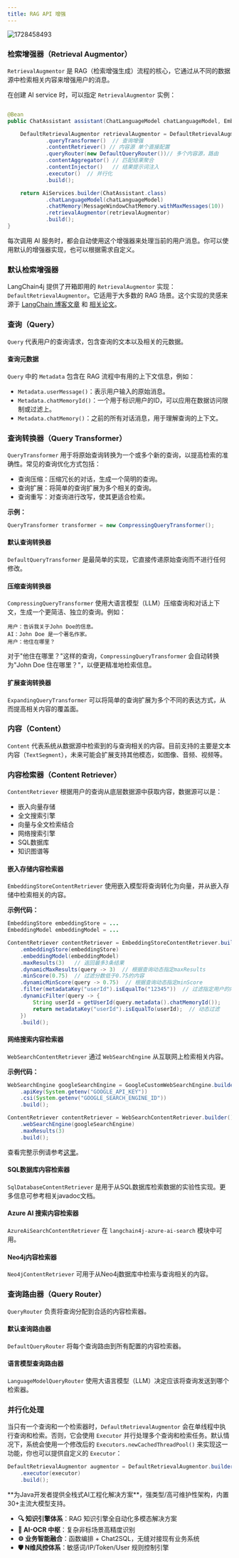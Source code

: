 ```yaml
---
title: RAG API 增强
---
```


<img src='https://minio.pigx.top/oss/202410/1728458493.png' alt='1728458493'/>

### 检索增强器（Retrieval Augmentor）

`RetrievalAugmentor` 是 RAG（检索增强生成）流程的核心，它通过从不同的数据源中检索相关内容来增强用户的消息。

在创建 AI service 时，可以指定 `RetrievalAugmentor` 实例：

```java

@Bean
public ChatAssistant assistant(ChatLanguageModel chatLanguageModel, EmbeddingStore<TextSegment> embeddingStore) {

    DefaultRetrievalAugmentor retrievalAugmentor = DefaultRetrievalAugmentor.builder()
            .queryTransformer()  // 查询增强
            .contentRetriever() // 内容源 单个直接配置
            .queryRouter(new DefaultQueryRouter())// 多个内容源，路由
            .contentAggregator() // 匹配结果聚合
            .contentInjector()   // 结果提示词注入
            .executor()  // 并行化
            .build();

    return AiServices.builder(ChatAssistant.class)
            .chatLanguageModel(chatLanguageModel)
            .chatMemory(MessageWindowChatMemory.withMaxMessages(10))
            .retrievalAugmentor(retrievalAugmentor)
            .build();
}
```

每次调用 AI 服务时，都会自动使用这个增强器来处理当前的用户消息。你可以使用默认的增强器实现，也可以根据需求自定义。

### 默认检索增强器

LangChain4j 提供了开箱即用的 `RetrievalAugmentor` 实现：`DefaultRetrievalAugmentor`。它适用于大多数的 RAG 场景。这个实现的灵感来源于 [LangChain 博客文章](https://blog.langchain.dev/deconstructing-rag) 和 [相关论文](https://arxiv.org/abs/2312.10997)。

### 查询（Query）

`Query` 代表用户的查询请求，包含查询的文本以及相关的元数据。

#### 查询元数据

`Query` 中的 `Metadata` 包含在 RAG 流程中有用的上下文信息，例如：
- `Metadata.userMessage()`：表示用户输入的原始消息。
- `Metadata.chatMemoryId()`：一个用于标识用户的ID，可以应用在数据访问限制或过滤上。
- `Metadata.chatMemory()`：之前的所有对话消息，用于理解查询的上下文。

### 查询转换器（Query Transformer）

`QueryTransformer` 用于将原始查询转换为一个或多个新的查询，以提高检索的准确性。常见的查询优化方式包括：
- 查询压缩：压缩冗长的对话，生成一个简明的查询。
- 查询扩展：将简单的查询扩展为多个相关的查询。
- 查询重写：对查询进行改写，使其更适合检索。

**示例：**
```java
QueryTransformer transformer = new CompressingQueryTransformer();
```

#### 默认查询转换器

`DefaultQueryTransformer` 是最简单的实现，它直接传递原始查询而不进行任何修改。

#### 压缩查询转换器

`CompressingQueryTransformer` 使用大语言模型（LLM）压缩查询和对话上下文，生成一个更简洁、独立的查询。例如：

```
用户：告诉我关于John Doe的信息。
AI：John Doe 是一个著名作家。
用户：他住在哪里？
```
对于"他住在哪里？"这样的查询，`CompressingQueryTransformer` 会自动转换为"John Doe 住在哪里？"，以便更精准地检索信息。

#### 扩展查询转换器

`ExpandingQueryTransformer` 可以将简单的查询扩展为多个不同的表达方式，从而提高相关内容的覆盖面。

### 内容（Content）

`Content` 代表系统从数据源中检索到的与查询相关的内容。目前支持的主要是文本内容（`TextSegment`），未来可能会扩展支持其他模态，如图像、音频、视频等。

### 内容检索器（Content Retriever）

`ContentRetriever` 根据用户的查询从底层数据源中获取内容，数据源可以是：
- 嵌入向量存储
- 全文搜索引擎
- 向量与全文检索结合
- 网络搜索引擎
- SQL数据库
- 知识图谱等

#### 嵌入存储内容检索器

`EmbeddingStoreContentRetriever` 使用嵌入模型将查询转化为向量，并从嵌入存储中检索相关的内容。

**示例代码：**
```java
EmbeddingStore embeddingStore = ...
EmbeddingModel embeddingModel = ...

ContentRetriever contentRetriever = EmbeddingStoreContentRetriever.builder()
    .embeddingStore(embeddingStore)
    .embeddingModel(embeddingModel)
    .maxResults(3)   // 返回最多3条结果
    .dynamicMaxResults(query -> 3)  // 根据查询动态指定maxResults
    .minScore(0.75)  // 过滤分数低于0.75的内容
    .dynamicMinScore(query -> 0.75)  // 根据查询动态指定minScore
    .filter(metadataKey("userId").isEqualTo("12345"))  // 过滤指定用户的内容
    .dynamicFilter(query -> {
        String userId = getUserId(query.metadata().chatMemoryId());
        return metadataKey("userId").isEqualTo(userId);  // 动态过滤
    })
    .build();
```

#### 网络搜索内容检索器

`WebSearchContentRetriever` 通过 `WebSearchEngine` 从互联网上检索相关内容。

**示例代码：**
```java
WebSearchEngine googleSearchEngine = GoogleCustomWebSearchEngine.builder()
    .apiKey(System.getenv("GOOGLE_API_KEY"))
    .csi(System.getenv("GOOGLE_SEARCH_ENGINE_ID"))
    .build();

ContentRetriever contentRetriever = WebSearchContentRetriever.builder()
    .webSearchEngine(googleSearchEngine)
    .maxResults(3)
    .build();
```
查看完整示例请参考[这里](https://github.com/langchain4j/langchain4j-examples/blob/main/rag-examples/src/main/java/_3_advanced/_08_Advanced_RAG_Web_Search_Example.java)。

#### SQL数据库内容检索器

`SqlDatabaseContentRetriever` 是用于从SQL数据库检索数据的实验性实现。更多信息可参考相关javadoc文档。

#### Azure AI 搜索内容检索器

`AzureAiSearchContentRetriever` 在 `langchain4j-azure-ai-search` 模块中可用。

#### Neo4j内容检索器

`Neo4jContentRetriever` 可用于从Neo4j数据库中检索与查询相关的内容。

### 查询路由器（Query Router）

`QueryRouter` 负责将查询分配到合适的内容检索器。

#### 默认查询路由器

`DefaultQueryRouter` 将每个查询路由到所有配置的内容检索器。

#### 语言模型查询路由器

`LanguageModelQueryRouter` 使用大语言模型（LLM）决定应该将查询发送到哪个检索器。

### 并行化处理

当只有一个查询和一个检索器时，`DefaultRetrievalAugmentor` 会在单线程中执行查询和检索。否则，它会使用 `Executor` 并行处理多个查询和检索任务。默认情况下，系统会使用一个修改后的 `Executors.newCachedThreadPool()` 来实现这一功能，你也可以提供自定义的 `Executor`：
```java
DefaultRetrievalAugmentor augmentor = DefaultRetrievalAugmentor.builder()
    .executor(executor)
    .build();
```

<Card title="PIG AI应用开发平台 | 适合中大型企业构建自主可控的AI中台" icon="link" href="https://ai.pig4cloud.com">
**为Java开发者提供全栈式AI工程化解决方案**，强类型/高可维护性架构，内置30+主流大模型支持。

- **🔍 知识引擎体系**：RAG 知识引擎全自动化多模态解决方案
- **📝 AI-OCR 中枢**：复杂非标场景高精度识别
- **⚙️ 业务智能融合**：函数编排 + Chat2SQL，无缝对接现有业务系统
- **🛡️ N维风控体系**：敏感词/IP/Token/User 规则控制引擎
</Card>